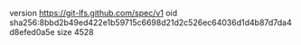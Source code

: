 version https://git-lfs.github.com/spec/v1
oid sha256:8bbd2b49ed422e1b59715c6698d21d2c526ec64036d1d4b87d7da4d8efed0a5e
size 4528
